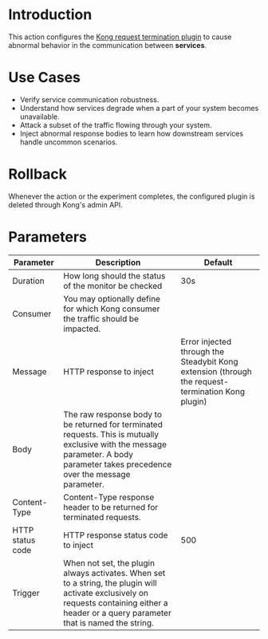 # Introduction

This action configures the [Kong request termination plugin](https://docs.konghq.com/hub/kong-inc/request-termination/) to cause abnormal behavior in the communication between **services**.

# Use Cases

 - Verify service communication robustness.
 - Understand how services degrade when a part of your system becomes unavailable.
 - Attack a subset of the traffic flowing through your system.
 - Inject abnormal response bodies to learn how downstream services handle uncommon scenarios.

# Rollback

Whenever the action or the experiment completes, the configured plugin is deleted through Kong's admin API.

# Parameters

| Parameter        | Description                                                                                                                                                                                 | Default                                                                                           |
|------------------|---------------------------------------------------------------------------------------------------------------------------------------------------------------------------------------------|---------------------------------------------------------------------------------------------------|
| Duration         | How long should the status of the monitor be checked                                                                                                                                        | 30s                                                                                               |
| Consumer         | You may optionally define for which Kong consumer the traffic should be impacted.                                                                                                           |                                                                                                   |
| Message          | HTTP response to inject                                                                                                                                                                     | Error injected through the Steadybit Kong extension (through the request-termination Kong plugin) |
| Body             | The raw response body to be returned for terminated requests. This is mutually exclusive with the message parameter. A body parameter takes precedence over the message parameter.          |                                                                                                   |
| Content-Type     | Content-Type response header to be returned for terminated requests.                                                                                                                        |                                                                                                   |
| HTTP status code | HTTP response status code to inject                                                                                                                                                         | 500                                                                                               |
| Trigger          | When not set, the plugin always activates. When set to a string, the plugin will activate exclusively on requests containing either a header or a query parameter that is named the string. |                                                                                                   |